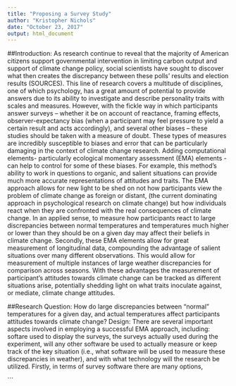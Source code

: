 ```yaml
---
title: "Proposing a Survey Study"
author: "Kristopher Nichols"
date: "October 23, 2017"
output: html_document
---
```



##Introduction:
As research continue to reveal that the majority of American citizens support governmental intervention in limiting carbon output and support of climate change policy, social scientists have sought to discover what then creates the discrepancy between these polls’ results and election results (SOURCES). This line of research covers a multitude of disciplines, one of which psychology, has a great amount of potential to provide answers due to its ability to investigate and describe personality traits with scales and measures. However, with the fickle way in which participants answer surveys – whether it be on account of reactance, framing effects, observer-expectancy bias (when a participant may feel pressure to yield a certain result and acts accordingly), and several other biases – these studies should be taken with a measure of doubt. These types of measures are incredibly susceptible to biases and error that can be particularly damaging in the context of climate change research. 
Adding computational elements- particularly ecological momentary assessment (EMA) elements - can help to control for some of these biases. For example, this method’s ability to work in questions to organic, and salient situations can provide much more accurate representations of attitudes and traits. The EMA approach allows for new light to be shed on not how participants view the problem of climate change as foreign or distant, (the current dominating approach in psychological research on climate change) but how individuals react when they are confronted with the real consequences of climate change. In an applied sense, to measure how participants react to large discrepancies between normal temperatures and temperatures much higher or lower than they should be on a given day may affect their beliefs in climate change. Secondly, these EMA elements allow for great measurement of longitudinal data, compounding the advantage of salient situations over many different observations. This would allow for measurement of multiple instances of large weather discrepancies for comparison across seasons. With these advantages the measurement of participant’s attitudes towards climate change can be tracked as different situations arise, potentially shedding light on what traits inoculate against, or mediate, climate change attitudes.   

##Research Question:
How do large discrepancies between “normal” temperatures for a given day, and actual temperatures affect participants attitudes towards climate change?
Design:
	There are several important aspects involved in employing a successful EMA approach, including: softare used to display the surveys, the surveys actually used during the experiment, will any other software be used to actually measure or keep track of the key situation (i.e., what software will be used to measure these discrepancies in weather), and with what technology will the research be utilized. Firstly, in terms of survey software there are many options, 


```

